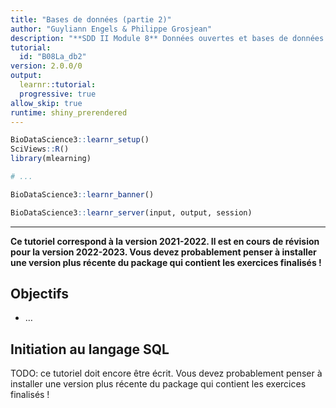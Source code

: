 ```yaml
---
title: "Bases de données (partie 2)"
author: "Guyliann Engels & Philippe Grosjean"
description: "**SDD II Module 8** Données ouvertes et bases de données: accès et langage SQL."
tutorial:
  id: "B08La_db2"
version: 2.0.0/0
output:
  learnr::tutorial:
  progressive: true
allow_skip: true
runtime: shiny_prerendered
---
```


```r
BioDataScience3::learnr_setup()
SciViews::R()
library(mlearning)

# ...
```

```r
BioDataScience3::learnr_banner()
```

```r
BioDataScience3::learnr_server(input, output, session)
```

------------------------------------------------------------------------

**Ce tutoriel correspond à la version 2021-2022. Il est en cours de révision pour la version 2022-2023. Vous devez probablement penser à installer une version plus récente du package qui contient les exercices finalisés !**

## Objectifs

-   ...

## Initiation au langage SQL

TODO: ce tutoriel doit encore être écrit. Vous devez probablement penser à installer une version plus récente du package qui contient les exercices finalisés !
